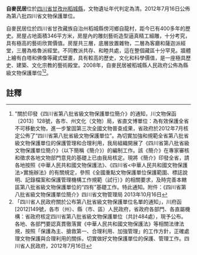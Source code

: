 {{msg:四川省文物保護單位
|名稱 = 自麥民居
|編號 = 302
|圖片 = 
|級別 = S8
|分類 = 
|時代 = [[清代|清代]]
|地点 = [[四川省|四川省]][[甘孜州|甘孜州]][[稻城縣|稻城縣]]
|坐標 =
|登錄 = 2012年7月16日
}}
'''自麥民居'''位於[[四川省|四川省]][[甘孜州|甘孜州]][[稻城縣|稻城縣]]，文物遺址年代判定為清。2012年7月16日公佈為第八批四川省文物保護單位。

自麥民居位於四川省甘孜藏族自治州稻城縣傍河鄉自龍村，距今已有400多年的歷史。房屋占地面積346平方米，房屋內的雕刻藝術造型逼真精工細雕，十分考究，具有極高的藝術欣賞價值。房屋共三層，底層放置雜物，二層為客廳和薩迦派經堂，三層為格魯派經堂。不同教派共存、和睦共處，這在整個藏區十分罕見。牆體上繪有白塔和佛像等藏式壁畫，具有較高的歷史，文化和科學價值，是一座極具歷史、建築、文化宗教的藝術殿堂。2008年，自麥民居被稻城縣人民政府公佈為縣級文物保護單位<ref>"關於印發《四川省第八批省級文物保護單位簡介》的通知，川文物保函〔2013〕128號，各市、州文化（文物）局，省直文博單位：為有效保護全省不可移動文物，進一步鞏固第三次全國文物普查成果，省政府於2012年7月核定公佈了“四川省第八批省級文物保護單位”。為切實加強和規範全省第八批省級文物保護單位的保護管理和合理利用，我局組織開展了《四川省第八批省級文物保護單位簡介》（以下簡稱《簡介》）的編制工作。該《簡介》在專家審核和徵求各地文物部門意見的基礎上已由我局核定。現將《簡介》印發全省，請各地按照《中華人民共和國文物保護法》、《四川省<中華人民共和國文物保護法>實施辦法》的有關規定，參照《全國重點文物保護單位保護範圍、標誌說明、記錄檔案和保護管理機構工作規範（試行）》的相關要求，及時完善本轄區第八批省級文物保護單位的“四有”基礎工作。特此通知。附件：《四川省第八批省級文物保護單位簡介》四川省文物管理局  2013年10月16日</ref><ref>「四川省人民政府關於公布第八批省級文物保護單位名單的通知」，川府函[2012]149號，各市（州）、縣（市、區）人民政府，省政府各部門、各直屬機構：省政府核定四川省第八批省級文物保護單位（共計484處），現予公布。各地、各部門要認真貫徹落實《中華人民共和國文物保護法》等相關法律法規，按照「保護為主、搶救第一、合理利用、加強管理」的工作方針，正確處理文物保護與合理利用的關係，切實做好文物保護單位的保護、管理工作。四川省人民政府，2012年7月16日</ref>。
==註釋==
{{reflist}}
{{文物保護單位小作品}}